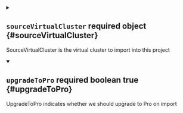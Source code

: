 

<Metadata />



<details className="config-field" data-expandable="true">
<summary>

## `sourceVirtualCluster` <span className="config-field-required" data-required="true">required</span> <span className="config-field-type">object</span> <span className="config-field-default"></span> <span className="config-field-enum"></span> {#sourceVirtualCluster}

SourceVirtualCluster is the virtual cluster to import into this project

</summary>




<details className="config-field" data-expandable="false" open>
<summary>

### `name` <span className="config-field-required" data-required="true">required</span> <span className="config-field-type">string</span> <span className="config-field-default"></span> <span className="config-field-enum"></span> {#sourceVirtualCluster-name}

Name of the virtual cluster to import

</summary>



</details>



<details className="config-field" data-expandable="false" open>
<summary>

### `namespace` <span className="config-field-required" data-required="true">required</span> <span className="config-field-type">string</span> <span className="config-field-default"></span> <span className="config-field-enum"></span> {#sourceVirtualCluster-namespace}

Namespace of the virtual cluster to import

</summary>



</details>



<details className="config-field" data-expandable="false" open>
<summary>

### `cluster` <span className="config-field-required" data-required="true">required</span> <span className="config-field-type">string</span> <span className="config-field-default"></span> <span className="config-field-enum"></span> {#sourceVirtualCluster-cluster}

Cluster name of the cluster the virtual cluster is running on

</summary>



</details>



<details className="config-field" data-expandable="false" open>
<summary>

### `importName` <span className="config-field-required" data-required="false">required</span> <span className="config-field-type">string</span> <span className="config-field-default"></span> <span className="config-field-enum"></span> {#sourceVirtualCluster-importName}

ImportName is an optional name to use as the virtualclusterinstance name, if not provided
the vcluster name will be used

</summary>



</details>


</details>



<details className="config-field" data-expandable="false" open>
<summary>

## `upgradeToPro` <span className="config-field-required" data-required="false">required</span> <span className="config-field-type">boolean</span> <span className="config-field-default">true</span> <span className="config-field-enum"></span> {#upgradeToPro}

UpgradeToPro indicates whether we should upgrade to Pro on import

</summary>



</details>
